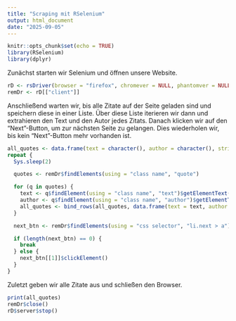 ---
title: "Scraping mit RSelenium"
output: html_document
date: "2025-09-05"
---

```{r setup, include=FALSE}
knitr::opts_chunk$set(echo = TRUE)
library(RSelenium)
library(dplyr)
```

Zunächst starten wir Selenium und öffnen unsere Website.

```{r}
rD <- rsDriver(browser = "firefox", chromever = NULL, phantomver = NULL)
remDr <- rD[["client"]]
```

Anschließend warten wir, bis alle Zitate auf der Seite geladen sind und speichern diese in einer Liste. Über diese Liste iterieren wir dann und extrahieren den Text und den Autor jedes Zitats. Danach klicken wir auf den "Next"-Button, um zur nächsten Seite zu gelangen. Dies wiederholen wir, bis kein "Next"-Button mehr vorhanden ist.

```{r}
all_quotes <- data.frame(text = character(), author = character(), stringsAsFactors = FALSE)
repeat {
  Sys.sleep(2)

  quotes <- remDr$findElements(using = "class name", "quote")

  for (q in quotes) {
    text <- q$findElement(using = "class name", "text")$getElementText()[[1]]
    author <- q$findElement(using = "class name", "author")$getElementText()[[1]]
    all_quotes <- bind_rows(all_quotes, data.frame(text = text, author = author))
  }

  next_btn <- remDr$findElements(using = "css selector", "li.next > a")

  if (length(next_btn) == 0) {
    break
  } else {
    next_btn[[1]]$clickElement()
  }
}

```

Zuletzt geben wir alle Zitate aus und schließen den Browser.

```{r}
print(all_quotes)
remDr$close()
rD$server$stop()
```